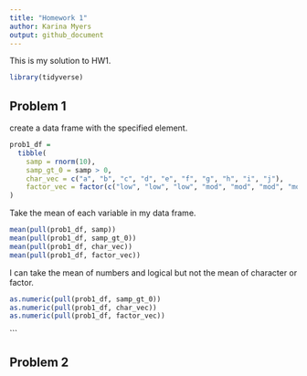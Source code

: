 ```yaml
---
title: "Homework 1"
author: Karina Myers
output: github_document
---
```


This is my solution to HW1. 

```r
library(tidyverse)
```

## Problem 1

create a data frame with the specified element. 

```r
prob1_df =
  tibble(
    samp = rnorm(10),
    samp_gt_0 = samp > 0, 
    char_vec = c("a", "b", "c", "d", "e", "f", "g", "h", "i", "j"), 
    factor_vec = factor(c("low", "low", "low", "mod", "mod", "mod", "mod", "high", "high", "high"))
)
```

Take the mean of each variable in my data frame. 

```r
mean(pull(prob1_df, samp))
mean(pull(prob1_df, samp_gt_0))
mean(pull(prob1_df, char_vec))
mean(pull(prob1_df, factor_vec))
```

I can take the mean of numbers and logical but not the mean of character
or factor. 

```r
as.numeric(pull(prob1_df, samp_gt_0)) 
as.numeric(pull(prob1_df, char_vec))
as.numeric(pull(prob1_df, factor_vec))
```



```

## Problem 2 